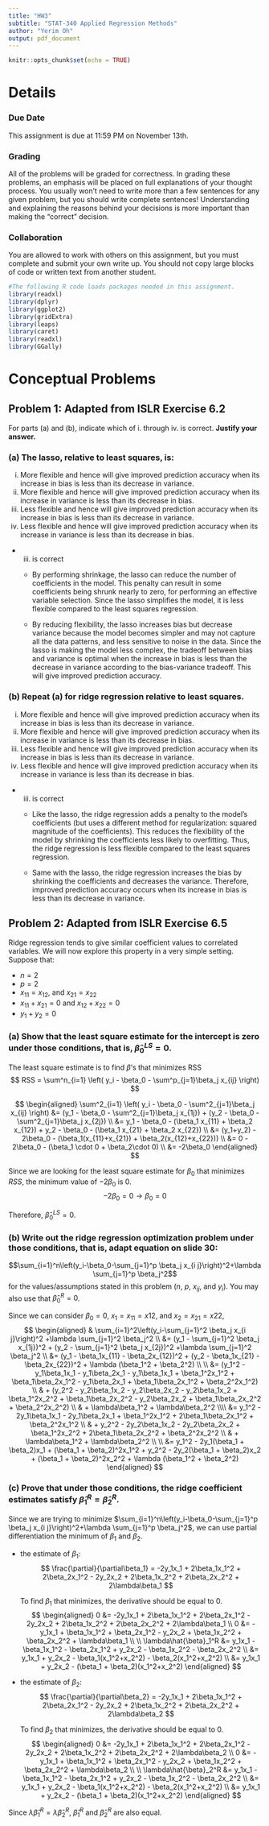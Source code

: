 ```yaml
---
title: "HW3"
subtitle: "STAT-340 Applied Regression Methods"
author: "Yerim Oh"
output: pdf_document
---
```


```r
knitr::opts_chunk$set(echo = TRUE)
```

# Details

### Due Date

This assignment is due at 11:59 PM on November 13th.

### Grading

All of the problems will be graded for correctness. In grading these problems, an emphasis will be placed on full explanations of your thought process. You usually won't need to write more than a few sentences for any given problem, but you should write complete sentences! Understanding and explaining the reasons behind your decisions is more important than making the "correct" decision.

### Collaboration

You are allowed to work with others on this assignment, but you must complete and submit your own write up. You should not copy large blocks of code or written text from another student.

```r
#The following R code loads packages needed in this assignment.
library(readxl)
library(dplyr)
library(ggplot2)
library(gridExtra)
library(leaps)
library(caret)
library(readxl)
library(GGally)
```

# Conceptual Problems

## Problem 1: Adapted from ISLR Exercise 6.2

For parts (a) and (b), indicate which of i. through iv. is correct. **Justify your answer.**

### (a) The lasso, relative to least squares, is:

i.  More flexible and hence will give improved prediction accuracy when its increase in bias is less than its decrease in variance.
ii. More flexible and hence will give improved prediction accuracy when its increase in variance is less than its decrease in bias.
iii. Less flexible and hence will give improved prediction accuracy when its increase in bias is less than its decrease in variance.
iv. Less flexible and hence will give improved prediction accuracy when its increase in variance is less than its decrease in bias.

-   

    (iii) is correct

    -   By performing shrinkage, the lasso can reduce the number of coefficients in the model. This penalty can result in some coefficients being shrunk nearly to zero, for performing an effective variable selection. Since the lasso simplifies the model, it is less flexible compared to the least squares regression.

    -   By reducing flexibility, the lasso increases bias but decrease variance because the model becomes simpler and may not capture all the data patterns, and less sensitive to noise in the data. Since the lasso is making the model less complex, the tradeoff between bias and variance is optimal when the increase in bias is less than the decrease in variance according to the bias-variance tradeoff. This will give improved prediction accuracy.

### (b) Repeat (a) for ridge regression relative to least squares.

i.  More flexible and hence will give improved prediction accuracy when its increase in bias is less than its decrease in variance.
ii. More flexible and hence will give improved prediction accuracy when its increase in variance is less than its decrease in bias.
iii. Less flexible and hence will give improved prediction accuracy when its increase in bias is less than its decrease in variance.
iv. Less flexible and hence will give improved prediction accuracy when its increase in variance is less than its decrease in bias.

-   

    (iii) is correct

    -   Like the lasso, the ridge regression adds a penalty to the model's coefficients (but uses a different method for regularization: squared magnitude of the coefficients). This reduces the flexibility of the model by shrinking the coefficients less likely to overfitting. Thus, the ridge regression is less flexible compared to the least squares regression.

    -   Same with the lasso, the ridge regression increases the bias by shrinking the coefficients and decreases the variance. Therefore, improved prediction accuracy occurs when its increase in bias is less than its decrease in variance.

\newpage

## Problem 2: Adapted from ISLR Exercise 6.5

Ridge regression tends to give similar coefficient values to correlated variables. We will now explore this property in a very simple setting. Suppose that:

-   $n=2$
-   $p=2$
-   $x_{11}=x_{12}$, and $x_{21}=x_{22}$
-   $x_{11} + x_{21}=0$ and $x_{12}+x_{22}=0$
-   $y_1 + y_2 = 0$

### (a) Show that the least square estimate for the intercept is zero under those conditions, that is, $\hat{\beta}_0^{LS} = 0$.

The least square estimate is to find $\beta$'s that minimizes RSS$$
RSS = \sum^n_{i=1} \left( y_i - \beta_0 - \sum^p_{j=1}\beta_j x_{ij} \right)
$$

$$
\begin{aligned}
\sum^2_{i=1} \left( y_i - \beta_0 - \sum^2_{j=1}\beta_j x_{ij} \right) &=
(y_1 - \beta_0 - \sum^2_{j=1}\beta_j x_{1j}) + (y_2 - \beta_0 - \sum^2_{j=1}\beta_j x_{2j}) \\
&= y_1 - \beta_0 - (\beta_1 x_{11} + \beta_2 x_{12}) + y_2 - \beta_0 - (\beta_1 x_{21} + \beta_2 x_{22}) \\
&= (y_1+y_2) - 2\beta_0 - (\beta_1(x_{11}+x_{21}) + \beta_2(x_{12}+x_{22})) \\
&= 0 - 2\beta_0 - (\beta_1 \cdot 0 + \beta_2\cdot 0) \\
&= -2\beta_0
\end{aligned}
$$

Since we are looking for the least square estimate for $\beta_0$ that minimizes $RSS$, the minimum value of $-2\beta_0$ is 0.$$
-2\beta_0 = 0 \rightarrow \beta_0 = 0
$$

Therefore, $\hat{\beta}^{LS}_0 = 0$.

### (b) Write out the ridge regression optimization problem under those conditions, that is, adapt equation on slide 30:

$$\sum_{i=1}^n\left(y_i-\beta_0-\sum_{j=1}^p \beta_j x_{i j}\right)^2+\lambda \sum_{j=1}^p \beta_j^2$$ for the values/assumptions stated in this problem ($n$, $p$, $x_{ij}$, and $y_{i}$). You may also use that $\hat{\beta}_0^{R} = 0$.

Since we can consider $\beta_0 = 0$, $x_1=x_{11}=x{12}$, and $x_2=x_{21}=x{22}$,$$
\begin{aligned}
& \sum_{i=1}^2\left(y_i-\sum_{j=1}^2 \beta_j x_{i j}\right)^2 +\lambda \sum_{j=1}^2 \beta_j^2 \\
&= (y_1 - \sum_{j=1}^2 \beta_j x_{1j})^2 + (y_2 - \sum_{j=1}^2 \beta_j x_{2j})^2 +\lambda \sum_{j=1}^2 \beta_j^2 \\
&= (y_1 - \beta_1x_{11} - \beta_2x_{12})^2 + (y_2 - \beta_1x_{21} - \beta_2x_{22})^2 + \lambda (\beta_1^2 + \beta_2^2) \\
\\
&= (y_1^2 - y_1\beta_1x_1 - y_1\beta_2x_1 - y_1\beta_1x_1 + \beta_1^2x_1^2 + \beta_1\beta_2x_1^2 - y_1\beta_2x_1 + \beta_1\beta_2x_1^2 + \beta_2^2x_1^2) \\
& + (y_2^2 - y_2\beta_1x_2 - y_2\beta_2x_2 - y_2\beta_1x_2 + \beta_1^2x_2^2 + \beta_1\beta_2x_2^2 - y_2\beta_2x_2 + \beta_1\beta_2x_2^2 + \beta_2^2x_2^2) \\
& + \lambda\beta_1^2 + \lambda\beta_2^2 \\\\
&= y_1^2 - 2y_1\beta_1x_1 - 2y_1\beta_2x_1 + \beta_1^2x_1^2 + 2\beta_1\beta_2x_1^2 + \beta_2^2x_1^2 \\
& + y_2^2 - 2y_2\beta_1x_2 - 2y_2\beta_2x_2 + \beta_1^2x_2^2 + 2\beta_1\beta_2x_2^2 + \beta_2^2x_2^2 \\
& + \lambda\beta_1^2 + \lambda\beta_2^2 \\
\\
&= y_1^2 - 2y_1(\beta_1 + \beta_2)x_1 + (\beta_1 + \beta_2)^2x_1^2 + y_2^2 - 2y_2(\beta_1 + \beta_2)x_2 + (\beta_1 + \beta_2)^2x_2^2 + \lambda (\beta_1^2 + \beta_2^2)
\end{aligned}
$$

### (c) Prove that under those conditions, the ridge coefficient estimates satisfy $\hat{\beta}_1^{R}=\hat{\beta}_2^{R}$.

Since we are trying to minimize $\sum_{i=1}^n\left(y_i-\beta_0-\sum_{j=1}^p \beta_j x_{i j}\right)^2+\lambda \sum_{j=1}^p \beta_j^2$, we can use partial differentiation the minimum of $\beta_1$ and $\beta_2$.

-   the estimate of $\beta_1$:$$
    \frac{\partial}{\partial\beta_1} = -2y_1x_1 + 2\beta_1x_1^2 + 2\beta_2x_1^2 - 2y_2x_2 + 2\beta_1x_2^2 + 2\beta_2x_2^2 + 2\lambda\beta_1
    $$

    To find $\beta_1$ that minimizes, the derivative should be equal to 0.$$
    \begin{aligned}
    0 &= -2y_1x_1 + 2\beta_1x_1^2 + 2\beta_2x_1^2 - 2y_2x_2 + 2\beta_1x_2^2 + 2\beta_2x_2^2 + 2\lambda\beta_1 \\
    0 &= -y_1x_1 + \beta_1x_1^2 + \beta_2x_1^2 - y_2x_2 + \beta_1x_2^2 + \beta_2x_2^2 + \lambda\beta_1 \\
    \\
    \lambda\hat{\beta}_1^R &= y_1x_1 - \beta_1x_1^2 - \beta_2x_1^2 + y_2x_2 - \beta_1x_2^2 - \beta_2x_2^2 \\
    &= y_1x_1 + y_2x_2 - \beta_1(x_1^2+x_2^2) - \beta_2(x_1^2+x_2^2) \\
    &= y_1x_1 + y_2x_2 - (\beta_1 + \beta_2)(x_1^2+x_2^2)
    \end{aligned}
    $$

-   the estimate of $\beta_2$:$$
    \frac{\partial}{\partial\beta_2} = -2y_1x_1 + 2\beta_1x_1^2 + 2\beta_2x_1^2 - 2y_2x_2 + 2\beta_1x_2^2 + 2\beta_2x_2^2 + 2\lambda\beta_2
    $$

    To find $\beta_2$ that minimizes, the derivative should be equal to 0.$$
    \begin{aligned}
    0 &= -2y_1x_1 + 2\beta_1x_1^2 + 2\beta_2x_1^2 - 2y_2x_2 + 2\beta_1x_2^2 + 2\beta_2x_2^2 + 2\lambda\beta_2 \\
    0 &= -y_1x_1 + \beta_1x_1^2 + \beta_2x_1^2 - y_2x_2 + \beta_1x_2^2 + \beta_2x_2^2 + \lambda\beta_2 \\
    \\
    \lambda\hat{\beta}_2^R &= y_1x_1 - \beta_1x_1^2 - \beta_2x_1^2 + y_2x_2 - \beta_1x_2^2 - \beta_2x_2^2 \\
    &= y_1x_1 + y_2x_2 - \beta_1(x_1^2+x_2^2) - \beta_2(x_1^2+x_2^2) \\
    &= y_1x_1 + y_2x_2 - (\beta_1 + \beta_2)(x_1^2+x_2^2)
    \end{aligned}
    $$

Since $\lambda\hat{\beta}_1^R = \lambda\hat{\beta}_2^R$, $\hat{\beta}_1^R$ and $\hat{\beta}_2^R$ are also equal.
